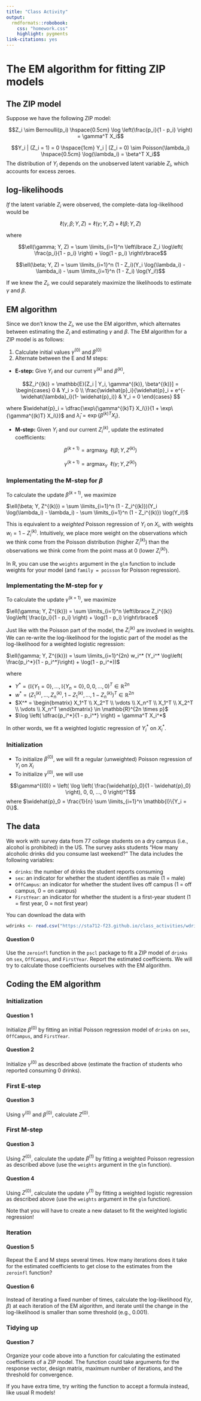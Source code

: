 ```yaml
---
title: "Class Activity"
output: 
  rmdformats::robobook:
    css: "homework.css"
    highlight: pygments
link-citations: yes
---
```


# The EM algorithm for fitting ZIP models

## The ZIP model

Suppose we have the following ZIP model:

$$Z_i \sim Bernoulli(p_i) \hspace{0.5cm} \log \left(\frac{p_i}{1 - p_i} \right) = \gamma^T X_i$$

$$Y_i | (Z_i = 1) = 0 \hspace{1cm} Y_i | (Z_i = 0) \sim Poisson(\lambda_i) \hspace{0.5cm} \log(\lambda_i) = \beta^T X_i$$
The distribution of $Y_i$ depends on the unobserved latent variable $Z_i$, which accounts for excess zeroes.

## log-likelihoods

*If* the latent variable $Z_i$ were observed, the complete-data log-likelihood would be

$$\ell(\gamma, \beta; Y, Z) =  \ell(\gamma; Y, Z) + \ell(\beta; Y, Z)$$

where

$$\ell(\gamma; Y, Z) = \sum \limits_{i=1}^n \left\lbrace Z_i \log\left( \frac{p_i}{1 - p_i} \right) + \log(1 - p_i) \right\rbrace$$

$$\ell(\beta; Y, Z) = \sum \limits_{i=1}^n (1 - Z_i)(Y_i \log(\lambda_i) - \lambda_i) - \sum \limits_{i=1}^n (1 - Z_i) \log(Y_i!)$$

If we knew the $Z_i$, we could separately maximize the likelihoods to estimate $\gamma$ and $\beta$.

## EM algorithm

Since we don't know the $Z_i$, we use the EM algorithm, which alternates between estimating the $Z_i$ and estimating $\gamma$ and $\beta$. The EM algorithm for a ZIP model is as follows:

1. Calculate initial values $\gamma^{(0)}$ and $\beta^{(0)}$
2. Alternate between the E and M steps:
  * **E-step:** Give $Y_i$ and our current $\gamma^{(k)}$ and $\beta^{(k)}$,
  
  $$Z_i^{(k)} = \mathbb{E}[Z_i | Y_i, \gamma^{(k)}, \beta^{(k)}] = \begin{cases}
  0 & Y_i > 0 \\
  \frac{\widehat{p}_i}{\widehat{p}_i + e^{-\widehat{\lambda}_i}(1- \widehat{p}_i)} & Y_i = 0
  \end{cases} $$
  
  where $\widehat{p}_i = \dfrac{\exp\{\gamma^{(k)T} X_i\}}{1 + \exp\{\gamma^{(k)T} X_i\}}$ and $\widehat{\lambda}_i = \exp\{\beta^{(k)T} X_i\}$.
  
  * **M-step:** Given $Y_i$ and our current $Z_i^{(k)}$, update the estimated coefficients:
  
  $$\beta^{(k+1)} = \text{argmax}_{\beta} \ \ \ell(\beta; Y, Z^{(k)})$$
  
  $$\gamma^{(k+1)} = \text{argmax}_{\gamma} \ \ \ell(\gamma; Y, Z^{(k)})$$
  
### Implementating the M-step for $\beta$

To calculate the update $\beta^{(k+1)}$, we maximize

$\ell(\beta; Y, Z^{(k)}) = \sum \limits_{i=1}^n (1 - Z_i^{(k)})(Y_i \log(\lambda_i) - \lambda_i) - \sum \limits_{i=1}^n (1 - Z_i^{(k)}) \log(Y_i!)$

This is equivalent to a *weighted* Poisson regression of $Y_i$ on $X_i$, with weights $w_i = 1 - Z_i^{(k)}$. Intuitively, we place more weight on the observations which we think come from the Poisson distribution (higher $Z_i^{(k)}$) than the observations we think come from the point mass at 0 (lower $Z_i^{(k)}$). 

In R, you can use the `weights` argument in the `glm` function to include weights for your model (and `family = poisson` for Poisson regression).

### Implementating the M-step for $\gamma$

To calculate the update $\gamma^{(k+1)}$, we maximize

$\ell(\gamma; Y, Z^{(k)}) = \sum \limits_{i=1}^n \left\lbrace Z_i^{(k)} \log\left( \frac{p_i}{1 - p_i} \right) + \log(1 - p_i) \right\rbrace$

Just like with the Poisson part of the model, the $Z_i^{(k)}$ are involved in weights. We can re-write the log-likelihood for the logistic part of the model as the log-likelihood for a weighted logistic regression:

$\ell(\gamma; Y, Z^{(k)}) = \sum \limits_{i=1}^{2n} w_i^* (Y_i^* \log\left( \frac{p_i^*}{1 - p_i^*}\right) + \log(1 - p_i^*))$

where 

* $Y^* = (\mathbb{I}\{Y_1 = 0\}, ..., \mathbb{I}\{Y_n = 0\}, 0, 0, ..., 0)^T \in \mathbb{R}^{2n}$
* $w^* = (Z_1^{(k)},...,Z_n^{(k)}, 1 - Z_1^{(k)},...,1 - Z_n^{(k)})^T \in \mathbb{R}^{2n}$
* $X^* = \begin{bmatrix} X_1^T \\ X_2^T \\ \vdots \\ X_n^T \\ X_1^T \\ X_2^T \\ \vdots \\ X_n^T \end{bmatrix} \in \mathbb{R}^{2n \times p}$
* $\log \left( \dfrac{p_i^*}{1 - p_i^*} \right) = \gamma^T X_i^*$

In other words, we fit a weighted logistic regression of $Y_i^*$ on $X_i^*$.

### Initialization

* To initialize $\beta^{(0)}$, we will fit a regular (unweighted) Poisson regression of $Y_i$ on $X_i$
* To initialize $\gamma^{(0)}$, we will use 

$$\gamma^{(0)} = \left( \log \left( \frac{\widehat{p}_0}{1 - \widehat{p}_0} \right), 0, 0, ..., 0 \right)^T$$
where $\widehat{p}_0 = \frac{1}{n} \sum \limits_{i=1}^n \mathbb{I}\{Y_i = 0\}$.

  
## The data

We work with survey data from 77 college students on a dry campus (i.e., alcohol is prohibited) in the US. The survey asks students "How many alcoholic drinks did you consume last weekend?" The data includes the following variables:

* `drinks`: the number of drinks the student reports consuming
* `sex`: an indicator for whether the student identifies as male (1 = male)
* `OffCampus`: an indicator for whether the student lives off campus (1 = off campus, 0 = on campus)
* `FirstYear`: an indicator for whether the student is a first-year student (1 = first year, 0 = not first year)

You can download the data with

```r
wdrinks <- read.csv("https://sta712-f23.github.io/class_activities/wdrinks.csv")
```

:::{.question}
#### Question 0

Use the `zeroinfl` function in the `pscl` package to fit a ZIP model of `drinks` on `sex`, `OffCampus`, and `FirstYear`. Report the estimated coefficients. We will try to calculate those coefficients ourselves with the EM algorithm.
:::

## Coding the EM algorithm

### Initialization

:::{.question}
#### Question 1

Initialize $\beta^{(0)}$ by fitting an initial Poisson regression model of `drinks` on `sex`, `OffCampus`, and `FirstYear`.
:::

:::{.question}
#### Question 2

Initialize $\gamma^{(0)}$ as described above (estimate the fraction of students who reported consuming 0 drinks).
:::

### First E-step

:::{.question}
#### Question 3

Using $\gamma^{(0)}$ and $\beta^{(0)}$, calculate $Z^{(0)}$.
:::

### First M-step

:::{.question}
#### Question 3

Using $Z^{(0)}$, calculate the update $\beta^{(1)}$ by fitting a weighted Poisson regression as described above (use the `weights` argument in the `glm` function).
:::

:::{.question}
#### Question 4

Using $Z^{(0)}$, calculate the update $\gamma^{(1)}$ by fitting a weighted logistic regression as described above (use the `weights` argument in the `glm` function). 

Note that you will have to create a new dataset to fit the weighted logistic regression!
:::

### Iteration

:::{.question}
#### Question 5

Repeat the E and M steps several times. How many iterations does it take for the estimated coefficients to get close to the estimates from the `zeroinfl` function?
:::

:::{.question}
#### Question 6

Instead of iterating a fixed number of times, calculate the log-likelihood $\ell(\gamma, \beta)$ at each iteration of the EM algorithm, and iterate until the change in the log-likelihood is smaller than some threshold (e.g., 0.001).
:::

### Tidying up

:::{.question}
#### Question 7

Organize your code above into a function for calculating the estimated coefficients of a ZIP model. The function could take arguments for the response vector, design matrix, maximum number of iterations, and the threshold for convergence.

If you have extra time, try writing the function to accept a formula instead, like usual R models!
:::
